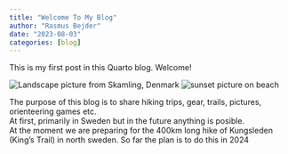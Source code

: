 ```yaml
---
title: "Welcome To My Blog"
author: "Rasmus Bejder"
date: "2023-08-03"
categories: [blog]
---
```


This is my first post in this Quarto blog. Welcome!

![Landscape picture from Skamling, Denmark](skamling.jpg)
![sunset picture on beach](https://res.cloudinary.com/dc1kxjjka/image/upload/v1691148986/Hiking%20blog/IMG_6112_01_dryrdx.jpg)

The purpose of this blog is to share hiking trips, gear, trails, pictures, orienteering games etc.<br>
At first, primarily in Sweden but in the future anything is posible.<br>
At the moment we are preparing for the 400km long hike of Kungsleden (King's Trail) in north sweden. So far the plan is to do this in 2024<br>
